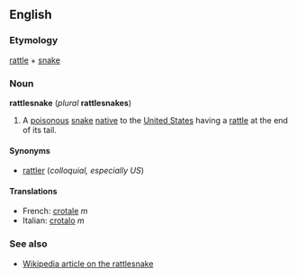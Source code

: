 ==English==
===Etymology===
[[rattle]] + [[snake]]

===Noun===
'''rattlesnake''' (''plural'' '''rattlesnakes''')

#A [[poisonous]] [[snake]] [[native]] to the [[United States]] having a [[rattle]] at the end of its tail.

====Synonyms====
*[[rattler]] (''colloquial, especially US'')

====Translations====
*French: [[crotale]] ''m''
*Italian: [[crotalo]] ''m''

===See also===
*[[w:Rattlesnake|Wikipedia article on the rattlesnake]]
